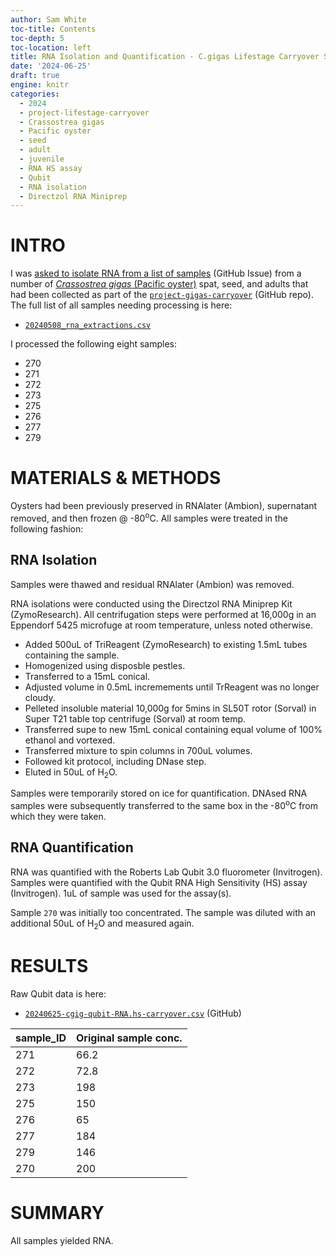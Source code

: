 ```yaml
---
author: Sam White
toc-title: Contents
toc-depth: 5
toc-location: left
title: RNA Isolation and Quantification - C.gigas Lifestage Carryover Seed Juvenile and Adult
date: '2024-06-25'
draft: true
engine: knitr
categories: 
  - 2024
  - project-lifestage-carryover
  - Crassostrea gigas
  - Pacific oyster
  - seed
  - adult
  - juvenile
  - RNA HS assay
  - Qubit
  - RNA isolation
  - Directzol RNA Miniprep
---
```

# INTRO

I was [asked to isolate RNA from a list of samples](https://github.com/RobertsLab/resources/issues/1891) (GitHub Issue) from a number of [_Crassostrea gigas_ (Pacific oyster)](http://en.wikipedia.org/wiki/Pacific_oyster) spat, seed, and adults that had been collected as part of the [`project-gigas-carryover`](https://github.com/RobertsLab/project-gigas-carryover/tree/main/lifestage_carryover) (GitHub repo). The full list of all samples needing processing is here:

- [`20240508_rna_extractions.csv`](https://github.com/RobertsLab/project-gigas-carryover/blob/main/lifestage_carryover/data/sampling_metadata/20240508_rna_extractions.csv)

I processed the following eight samples:

- 270
- 271
- 272
- 273
- 275
- 276
- 277
- 279


# MATERIALS & METHODS
Oysters had been previously preserved in RNAlater (Ambion), supernatant removed, and then frozen @ -80<sup>o</sup>C. All samples were treated in the following fashion:

## RNA Isolation
Samples were thawed and residual RNAlater (Ambion) was removed.

RNA isolations were conducted using the Directzol RNA Miniprep Kit (ZymoResearch). All centrifugation steps were performed at 16,000g in an Eppendorf 5425 microfuge at room temperature, unless noted otherwise.

- Added 500uL of TriReagent (ZymoResearch) to existing 1.5mL tubes containing the sample.
- Homogenized using disposble pestles.
- Transferred to a 15mL conical.
- Adjusted volume in 0.5mL incremements until TrReagent was no longer cloudy.
- Pelleted insoluble material 10,000g for 5mins in SL50T rotor (Sorval) in Super T21 table top centrifuge (Sorval) at room temp.
- Transferred supe to new 15mL conical containing equal volume of 100% ethanol and vortexed.
- Transferred mixture to spin columns in 700uL volumes.
- Followed kit protocol, including DNase step.
- Eluted in 50uL of H<sub>2</sub>O.


Samples were temporarily stored on ice for quantification. DNAsed RNA samples were subsequently transferred to the same box in the -80<sup>o</sup>C from which they were taken.

## RNA Quantification
RNA was quantified with the Roberts Lab Qubit 3.0 fluorometer (Invitrogen). Samples were quantified with the Qubit RNA High Sensitivity (HS) assay (Invitrogen). 1uL of sample was used for the assay(s).

::: {.callout-note}
Sample `270` was initially too concentrated. The sample was diluted with an additional 50uL of H<sub>2</sub>O and measured again.
:::

# RESULTS

Raw Qubit data is here:

- [`20240625-cgig-qubit-RNA.hs-carryover.csv`](https://github.com/RobertsLab/project-gigas-carryover/blob/main/lifestage_carryover/data/qubit/20240625-cgig-qubit-RNA.hs-carryover.csv) (GitHub)

| sample_ID | Original sample conc. |
|-----------|-----------------------|
| 271       | 66.2                  |
| 272       | 72.8                  |
| 273       | 198                   |
| 275       | 150                   |
| 276       | 65                    |
| 277       | 184                   |
| 279       | 146                   |
| 270       | 200                   |

# SUMMARY

All samples yielded RNA.